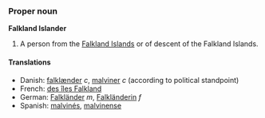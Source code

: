 ===Proper noun===
'''Falkland Islander'''

#A person from the [[Falkland Islands]] or of descent of the Falkland Islands.

====Translations====
*Danish: [[falklænder]] ''c'', [[malviner]] ''c'' (according to political standpoint)
*French: [[des îles Falkland]]
*German: [[Falkländer]] ''m'', [[Falkländerin]] ''f''
*Spanish: [[malvinés]], [[malvinense]]